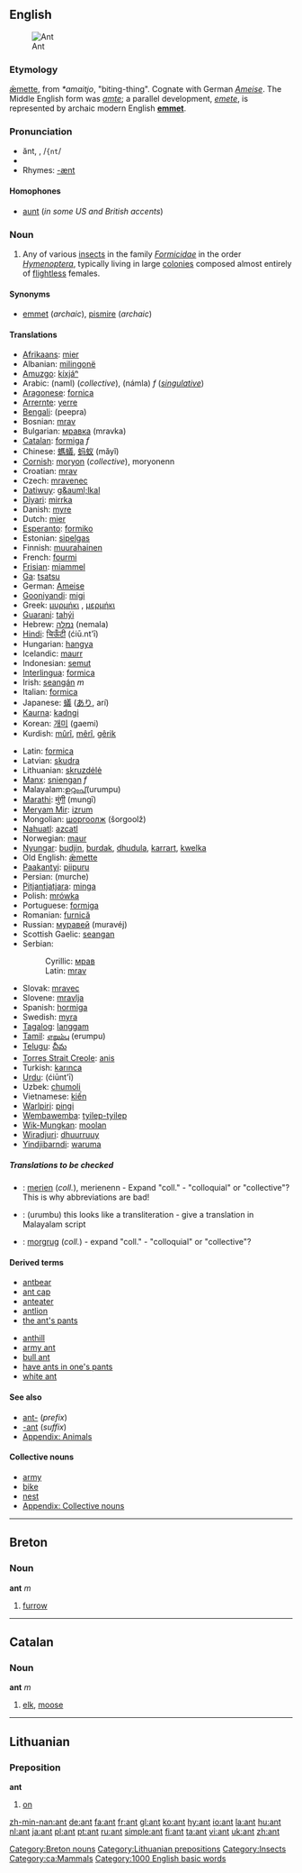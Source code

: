 {{wikipedia}}
==English==

[[Image:Ant.jpg|thumb|Ant]]
===Etymology===
{{OE.}} [[æmette|ǣmette]], from {{Ger.}} ''*amaitjo'', "biting-thing". Cognate with German ''[[Ameise]]''.  The Middle English form was ''[[amte]]''; a parallel development, ''[[emete]]'', is represented by archaic modern English '''[[emmet]]'''.

===Pronunciation===
*ănt, {{IPA|/ænt/}}, /<tt>{nt</tt>/
*{{audio|en-us-ant.ogg|Audio (US)}}
*Rhymes: [[Rhymes:English:-ænt|-ænt]]

====Homophones====
*[[aunt]] (''in some US and British accents'')

===Noun===
{{en-noun}}

# Any of various [[insect]]s in the family ''[[Formicidae]]'' in the order ''[[Hymenoptera]]'', typically living in large [[colony|colonies]] composed almost entirely of [[flightless]] females.

====Synonyms====
*[[emmet]] (''archaic''), [[pismire]] (''archaic'')

====Translations====
{{top}}
*[[Afrikaans]]: [[mier]]
*Albanian: [[milingonë]] {{f}}
*[[Amuzgo]]: [[kíxjáⁿ]]
*Arabic: {{ARchar|[[نمل|نَمْل]]}} (naml) {{m}} (''collective''), {{ARchar|[[نملة|نَمْلَة]]}} (námla) ''f'' (''[[singulative]]'')
*[[Aragonese]]: [[fornica]] {{f}}
*[[Arrernte]]: [[yerre]]
*[[Bengali]]: (peepra)
*Bosnian: [[mrav#Bosnian|mrav]] {{m}}
*Bulgarian: [[мравка]] (mravka) {{f}}
*[[Catalan]]: [[formiga]] ''f''
*Chinese: [[螞蟻]], [[蚂蚁]] (mǎyǐ)
*[[Cornish]]: [[moryon]] (''collective''), moryonenn {{f}} {{s}}
*Croatian: [[mrav#Croatian|mrav]] {{m}}
*Czech: [[mravenec]] {{m}}
*[[Datiwuy]]: [[g&auml;lkal]]
*[[Diyari]]: [[mirrka]]
*Danish: [[myre]] {{c}}
*Dutch: [[mier]] {{f}}
*[[Esperanto]]: [[formiko]]
*Estonian: [[sipelgas]]
*Finnish: [[muurahainen]]
*French: [[fourmi]] {{f}}
*[[Frisian]]: [[miammel]]
*[[Ga]]: [[tsatsu]]
*German: [[Ameise]] {{f}}
*[[Gooniyandi]]: [[migi]]
*Greek: [[μυρμήκι]] {{n}}, [[μερμήκι]] {{n}}
*[[Guarani]]: [[tahýi]]
*Hebrew: [[נמלה]] (nemala) {{f}}
*[[Hindi]]: [[चिऊँटी]] (ćiū.nt'ī)
*Hungarian: [[hangya]]
*Icelandic: [[maurr]]
*Indonesian: [[semut]]
*[[Interlingua]]: [[formica]]
*Irish: [[seangán]] ''m''
*Italian: [[formica]] {{f}}
*Japanese: [[蟻]] ([[あり]], arí)
*[[Kaurna]]: [[kadngi]]
*Korean: [[개미]] (gaemi)
*Kurdish: [[mûrî]], [[mêrî]], [[gêrik]]
{{mid}}
*Latin: [[formica]] {{f}}
*Latvian: [[skudra]] {{f}}
*Lithuanian: [[skruzdėlė]] {{f}}
*[[Manx]]: [[sniengan]] ''f''
*Malayalam:[[ഉറു‌ംപ്]](urumpu)
*[[Marathi]]: [[मुंगी]] (mungī) 
*[[Meryam Mir]]: [[izrum]]
*Mongolian: [[шоргоолж]] (šorgoolž)
*[[Nahuatl]]: [[azcatl]]
*Norwegian: [[maur]]
*[[Nyungar]]: [[budjin]], [[burdak]], [[dhudula]], [[karrart]], [[kwelka]]
*Old English: [[æmette|ǣmette]] {{f}}
*[[Paakantyi]]: [[piipuru]]
*Persian: {{FAchar|[[مورچه]]}} (murche)
*[[Pitjantjatjara]]: [[minga]]
*Polish: [[mrówka]] {{f}}
*Portuguese: [[formiga]] {{f}}
*Romanian: [[furnică]] {{f}}
*Russian: [[муравей]] (muravéj) {{m}}
*Scottish Gaelic: [[seangan]] {{m}}
*Serbian:
*:Cyrillic: [[мрав#Serbian|мрав]] {{m}}
*:Latin: [[mrav#Serbian|mrav]] {{m}}
*Slovak: [[mravec#Slovak|mravec]] {{m}}
*Slovene: [[mravlja]] {{f}}
*Spanish: [[hormiga]] {{f}}
*Swedish: [[myra]]
*[[Tagalog]]: [[langgam]]
*[[Tamil]]: [[எறும்பு]] (erumpu)
*[[Telugu]]: [[చీమ]]
*[[Torres Strait Creole]]: [[anis]]
*Turkish: [[karınca]]
*[[Urdu]]: {{URchar|[[چیونٹی]]}} (ćiūnt'ī)
*Uzbek: [[chumoli]]
*Vietnamese: [[kiến]]
*[[Warlpiri]]: [[pingi]]
*[[Wembawemba]]: [[tyilep-tyilep]]
*[[Wik-Mungkan]]: [[moolan]]
*[[Wiradjuri]]: [[dhuurruuy]]
*[[Yindjibarndi]]: [[waruma]]
{{bottom}}

=====Translations to be checked=====
{{checktrans}}
*{{ttbc|Breton}}: [[merien]] (''coll.''), merienenn {{f}} {{s}} - Expand "coll." - "colloquial" or "collective"? This is why abbreviations are bad!
*{{ttbc|Malayalam}}: (urumbu) this looks like a transliteration - give a translation in Malayalam script
*{{ttbc|Welsh}}: [[morgrug]] (''coll.'') - expand "coll." - "colloquial" or "collective"?

====Derived terms====
{{top2}}
*[[antbear]]
*[[ant cap]]
*[[anteater]]
*[[antlion]]
*[[the ant's pants]]
{{mid2}}
*[[anthill]]
*[[army ant]]
*[[bull ant]]
*[[have ants in one's pants]]
*[[white ant]]
{{bottom}}

====See also====
*[[ant-]] (''prefix'')
*[[-ant]] (''suffix'')
*[[Appendix: Animals]]

====Collective nouns====
*[[army]]
*[[bike]]
*[[nest]]
*[[Appendix: Collective nouns]]

----

==Breton==

===Noun===
'''ant''' ''m''

# [[furrow]]

[[Category:Breton nouns]]

----

==Catalan==

===Noun===
'''ant''' ''m''

#[[elk]], [[moose]]

----

==Lithuanian==

===Preposition===
'''ant'''

# [[on]]

[[Category:Lithuanian prepositions]]
[[Category:Insects]]
[[Category:ca:Mammals]]
[[Category:1000 English basic words]]

[[zh-min-nan:ant]]
[[de:ant]]
[[fa:ant]]
[[fr:ant]]
[[gl:ant]]
[[ko:ant]]
[[hy:ant]]
[[io:ant]]
[[la:ant]]
[[hu:ant]]
[[nl:ant]]
[[ja:ant]]
[[pl:ant]]
[[pt:ant]]
[[ru:ant]]
[[simple:ant]]
[[fi:ant]]
[[ta:ant]]
[[vi:ant]]
[[uk:ant]]
[[zh:ant]]